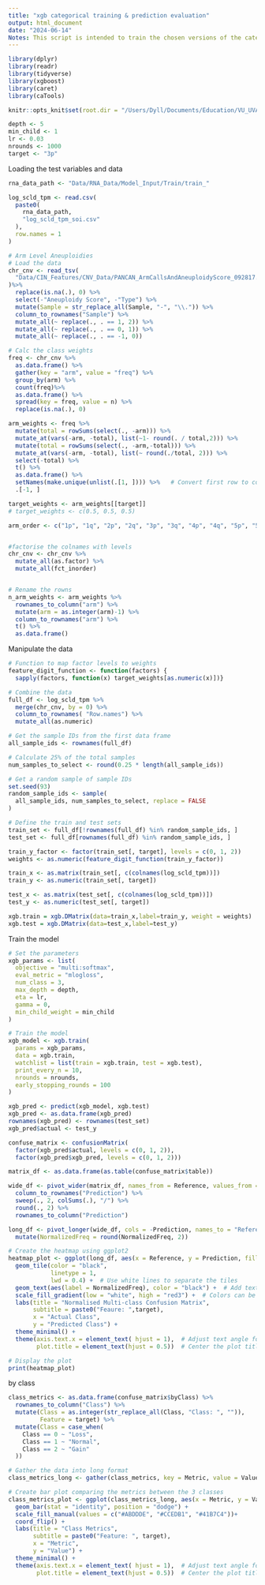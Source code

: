 ```yaml
---
title: "xgb categorical training & prediction evaluation"
output: html_document
date: "2024-06-14"
Notes: This script is intended to train the chosen versions of the categorical xgboost models on the RNA data and evaluate their performance based on the class AUC metrics.
---
```


```r
library(dplyr)
library(readr)
library(tidyverse)
library(xgboost)
library(caret)
library(caTools)
```

```r
knitr::opts_knit$set(root.dir = "/Users/Dyll/Documents/Education/VU_UVA/Internship/Epigenetics/Janssen_Group-UMCUtrecht/Main_Project")
```

```r
depth <- 5
min_child <- 1
lr <- 0.03
nrounds <- 1000
target <- "3p"
```

Loading the test variables and data
```r
rna_data_path <- "Data/RNA_Data/Model_Input/Train/train_"

log_scld_tpm <- read.csv(
  paste0(
    rna_data_path,
    "log_scld_tpm_soi.csv"
  ),
  row.names = 1
)

# Arm Level Aneuploidies
# Load the data
chr_cnv <- read_tsv(
  "Data/CIN_Features/CNV_Data/PANCAN_ArmCallsAndAneuploidyScore_092817.txt"
)%>% 
  replace(is.na(.), 0) %>%
  select(-"Aneuploidy Score", -"Type") %>%
  mutate(Sample = str_replace_all(Sample, "-", "\\.")) %>% 
  column_to_rownames("Sample") %>%
  mutate_all(~ replace(., . == 1, 2)) %>% 
  mutate_all(~ replace(., . == 0, 1)) %>% 
  mutate_all(~ replace(., . == -1, 0))

# Calc the class weights
freq <- chr_cnv %>% 
  as.data.frame() %>% 
  gather(key = "arm", value = "freq") %>% 
  group_by(arm) %>%
  count(freq)%>%
  as.data.frame() %>%
  spread(key = freq, value = n) %>%
  replace(is.na(.), 0)

arm_weights <- freq %>%
  mutate(total = rowSums(select(., -arm))) %>%  
  mutate_at(vars(-arm, -total), list(~1- round(. / total,2))) %>% 
  mutate(total = rowSums(select(., -arm,-total))) %>%
  mutate_at(vars(-arm, -total), list(~ round(./total, 2))) %>%
  select(-total) %>% 
  t() %>% 
  as.data.frame() %>%
  setNames(make.unique(unlist(.[1, ]))) %>%   # Convert first row to column names
  .[-1, ]  

target_weights <- arm_weights[[target]]
# target_weights <- c(0.5, 0.5, 0.5)
```


```r

arm_order <- c("1p", "1q", "2p", "2q", "3p", "3q", "4p", "4q", "5p", "5q", "6p", "6q", "7p", "7q", "8p", "8q", "9p", "9q", "10p", "10q", "11p", "11q", "12p", "12q", "13 (13q)", "14 (14q)", "15 (15q)", "16p", "16q", "17p", "17q", "18p", "18q", "19p", "19q", "20p", "20q", "21 (21q)", "22 (22q)")


#factorise the colnames with levels
chr_cnv <- chr_cnv %>% 
  mutate_all(as.factor) %>% 
  mutate_all(fct_inorder)


# Rename the rowns
n_arm_weights <- arm_weights %>%
  rownames_to_column("arm") %>%
  mutate(arm = as.integer(arm)-1) %>%
  column_to_rownames("arm") %>% 
  t() %>% 
  as.data.frame() 
```
Manipulate the data
```r
# Function to map factor levels to weights
feature_digit_function <- function(factors) {
  sapply(factors, function(x) target_weights[as.numeric(x)])}  

# Combine the data
full_df <- log_scld_tpm %>% 
  merge(chr_cnv, by = 0) %>% 
  column_to_rownames( "Row.names") %>%
  mutate_all(as.numeric) 

# Get the sample IDs from the first data frame
all_sample_ids <- rownames(full_df)

# Calculate 25% of the total samples
num_samples_to_select <- round(0.25 * length(all_sample_ids))

# Get a random sample of sample IDs
set.seed(93)
random_sample_ids <- sample(
  all_sample_ids, num_samples_to_select, replace = FALSE
)

# Define the train and test sets
train_set <- full_df[!rownames(full_df) %in% random_sample_ids, ]
test_set <- full_df[rownames(full_df) %in% random_sample_ids, ]

train_y_factor <- factor(train_set[, target], levels = c(0, 1, 2))
weights <- as.numeric(feature_digit_function(train_y_factor))

train_x <- as.matrix(train_set[, c(colnames(log_scld_tpm))])
train_y <- as.numeric(train_set[, target])

test_x <- as.matrix(test_set[, c(colnames(log_scld_tpm))])
test_y <- as.numeric(test_set[, target])

xgb.train = xgb.DMatrix(data=train_x,label=train_y, weight = weights)
xgb.test = xgb.DMatrix(data=test_x,label=test_y)

```


Train the model
```r
# Set the parameters 
xgb_params <- list(
  objective = "multi:softmax",
  eval_metric = "mlogloss",
  num_class = 3,
  max_depth = depth,
  eta = lr,
  gamma = 0,
  min_child_weight = min_child
)

# Train the model
xgb_model <- xgb.train(
  params = xgb_params,
  data = xgb.train,
  watchlist = list(train = xgb.train, test = xgb.test),
  print_every_n = 10,
  nrounds = nrounds,
  early_stopping_rounds = 100
)
```


```r
xgb_pred <- predict(xgb_model, xgb.test)
xgb_pred <- as.data.frame(xgb_pred)
rownames(xgb_pred) <- rownames(test_set)
xgb_pred$actual <- test_y

confuse_matrix <- confusionMatrix(
  factor(xgb_pred$actual, levels = c(0, 1, 2)),
  factor(xgb_pred$xgb_pred, levels = c(0, 1, 2)))

matrix_df <- as.data.frame(as.table(confuse_matrix$table))

wide_df <- pivot_wider(matrix_df, names_from = Reference, values_from = Freq, values_fill = list(frequency = 0)) %>% 
  column_to_rownames("Prediction") %>% 
  sweep(., 2, colSums(.), "/") %>% 
  round(., 2) %>% 
  rownames_to_column("Prediction")

long_df <- pivot_longer(wide_df, cols = -Prediction, names_to = "Reference", values_to = "NormalizedFreq") %>% 
  mutate(NormalizedFreq = round(NormalizedFreq, 2))

# Create the heatmap using ggplot2
heatmap_plot <- ggplot(long_df, aes(x = Reference, y = Prediction, fill = NormalizedFreq)) +
  geom_tile(color = "black",
            linetype = 1,
            lwd = 0.4) +  # Use white lines to separate the tiles
  geom_text(aes(label = NormalizedFreq), color = "black") +  # Add text labels
  scale_fill_gradient(low = "white", high = "red3") +  # Colors can be adjusted
  labs(title = "Normalised Multi-class Confusion Matrix",
       subtitle = paste0("Feaure: ",target),
       x = "Actual Class",
       y = "Predicted Class") +
  theme_minimal() +
  theme(axis.text.x = element_text( hjust = 1),  # Adjust text angle for better legibility
        plot.title = element_text(hjust = 0.5))  # Center the plot title

# Display the plot
print(heatmap_plot)
```
by class
```r
class_metrics <- as.data.frame(confuse_matrix$byClass) %>% 
  rownames_to_column("Class") %>% 
  mutate(Class = as.integer(str_replace_all(Class, "Class: ", "")),
         Feature = target) %>%
  mutate(Class = case_when(
    Class == 0 ~ "Loss",
    Class == 1 ~ "Normal",
    Class == 2 ~ "Gain"
  ))

# Gather the data into long format
class_metrics_long <- gather(class_metrics, key = Metric, value = Value, -Class, -Feature)

# Create bar plot comparing the metrics between the 3 classes
class_metrics_plot <- ggplot(class_metrics_long, aes(x = Metric, y = Value, fill = Class)) +
  geom_bar(stat = "identity", position = "dodge") +
  scale_fill_manual(values = c("#ABDDDE", "#CCEDB1", "#41B7C4"))+
  coord_flip() +  
  labs(title = "Class Metrics",
       subtitle = paste0("Feature: ", target),
       x = "Metric",
       y = "Value") +
  theme_minimal() +
  theme(axis.text.x = element_text( hjust = 1),  # Adjust text angle for better legibility
        plot.title = element_text(hjust = 0.5))  # Center the plot title


```

